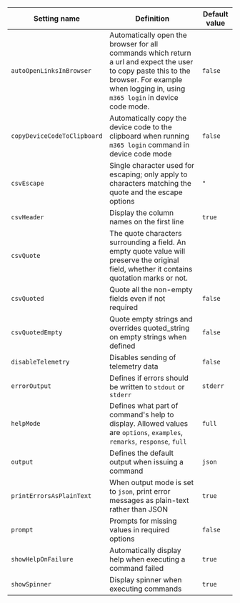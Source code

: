 Setting name|Definition|Default value
------------|----------|-------------
`autoOpenLinksInBrowser`|Automatically open the browser for all commands which return a url and expect the user to copy paste this to the browser. For example when logging in, using `m365 login` in device code mode.|`false`
`copyDeviceCodeToClipboard`|Automatically copy the device code to the clipboard when running `m365 login` command in device code mode|`false`
`csvEscape`|Single character used for escaping; only apply to characters matching the quote and the escape options|`"`
`csvHeader`|Display the column names on the first line|`true`
`csvQuote`|The quote characters surrounding a field. An empty quote value will preserve the original field, whether it contains quotation marks or not.|` `
`csvQuoted`|Quote all the non-empty fields even if not required|`false`
`csvQuotedEmpty`|Quote empty strings and overrides quoted_string on empty strings when defined|`false`
`disableTelemetry`|Disables sending of telemetry data|`false`
`errorOutput`|Defines if errors should be written to `stdout` or `stderr`|`stderr`
`helpMode`|Defines what part of command's help to display. Allowed values are `options`, `examples`, `remarks`, `response`, `full`|`full`
`output`|Defines the default output when issuing a command|`json`
`printErrorsAsPlainText`|When output mode is set to `json`, print error messages as plain-text rather than JSON|`true`
`prompt`|Prompts for missing values in required options|`false`
`showHelpOnFailure`|Automatically display help when executing a command failed|`true`
`showSpinner`|Display spinner when executing commands|`true`
